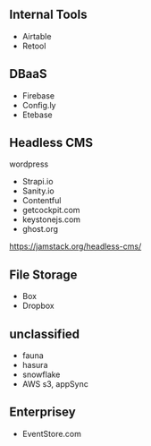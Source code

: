 ## Internal Tools

- Airtable
- Retool

## DBaaS

- Firebase
- Config.ly
- Etebase

## Headless CMS

wordpress

- Strapi.io
- Sanity.io
- Contentful
- getcockpit.com
- keystonejs.com
- ghost.org

https://jamstack.org/headless-cms/

## File Storage

- Box
- Dropbox

## unclassified

- fauna
- hasura
- snowflake
- AWS s3, appSync

## Enterprisey

- EventStore.com
